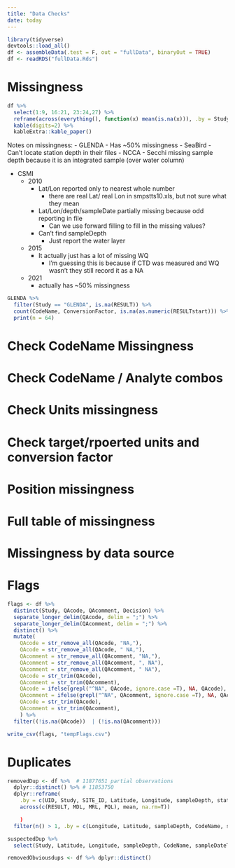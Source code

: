 ```yaml
---
title: "Data Checks"
date: today
---
```


```r
library(tidyverse)
devtools::load_all()
df <- assembleData(.test = F, out = "fullData", binaryOut = TRUE)
df <- readRDS("fullData.Rds")
```

# Missingness
```r


df %>%
  select(1:9, 16:21, 23:24,27) %>%
  reframe(across(everything(), function(x) mean(is.na(x))), .by = Study) %>%
  kable(digits=2) %>%
  kableExtra::kable_paper()
```

Notes on missingness:
- GLENDA
  - Has ~50% missingness
- SeaBird
  - Can't locate station depth in their files
- NCCA
  - Secchi missing sample depth because it is an integrated sample (over water column)

- CSMI
  - 2010
    - Lat/Lon reported only to nearest whole number 
      - there are real Lat/ real Lon in smpstts10.xls, but not sure what they mean
    - Lat/Lon/depth/sampleDate partially missing because odd reporting in file
      - Can we use forward filling to fill in the missing values?
    - Can't find sampleDepth
      - Just report the water layer

  - 2015 
    - It actually just has a lot of missing WQ 
      - I'm guessing this is because if CTD was measured and WQ wasn't they still record it as a NA
  - 2021
    - actually has ~50% missingness


```r
GLENDA %>%
  filter(Study == "GLENDA", is.na(RESULT)) %>%
  count(CodeName, ConversionFactor, is.na(as.numeric(RESULTstart))) %>%
  print(n = 64)
```

# Check CodeName Missingness

# Check CodeName / Analyte combos


# Check Units missingness


# Check target/rpoerted units and conversion factor


# Position missingness


# Full table of missingness

# Missingness by data source

# Flags
```r
flags <- df %>% 
  distinct(Study, QAcode, QAcomment, Decision) %>%
  separate_longer_delim(QAcode, delim = ";") %>%
  separate_longer_delim(QAcomment, delim = ";") %>%
  distinct() %>%
  mutate(
    QAcode = str_remove_all(QAcode, "NA,"),
    QAcode = str_remove_all(QAcode, " NA,"),
    QAcomment = str_remove_all(QAcomment, "NA,"),
    QAcomment = str_remove_all(QAcomment, ", NA"),
    QAcomment = str_remove_all(QAcomment, " NA"),
    QAcode = str_trim(QAcode),
    QAcomment = str_trim(QAcomment),
    QAcode = ifelse(grepl("^NA", QAcode, ignore.case =T), NA, QAcode),
    QAcomment = ifelse(grepl("^NA", QAcomment, ignore.case =T), NA, QAcomment),
    QAcode = str_trim(QAcode),
    QAcomment = str_trim(QAcomment),
    ) %>%
  filter((!is.na(QAcode))  | (!is.na(QAcomment)))

write_csv(flags, "tempFlags.csv")

```


# Duplicates
```r

removedDup <- df %>%  # 11877651 partial observations
  dplyr::distinct() %>% # 11853750 
  dplyr::reframe(
    .by = c(UID, Study, SITE_ID, Latitude, Longitude, sampleDepth, stationDepth, sampleDateTime, CodeName, LongName, TargetUnits),
    across(c(RESULT, MDL, MRL, PQL), mean, na.rm=T))

    )
  filter(n() > 1, .by = c(Longitude, Latitude, sampleDepth, CodeName, sampleDateTime)) # 6683746

suspectedDup %>%
  select(Study, Latitude, Longitude, sampleDepth, CodeName, sampleDateTime, RESULT)

removedObviousdups <- df %>% dplyr::distinct()

```